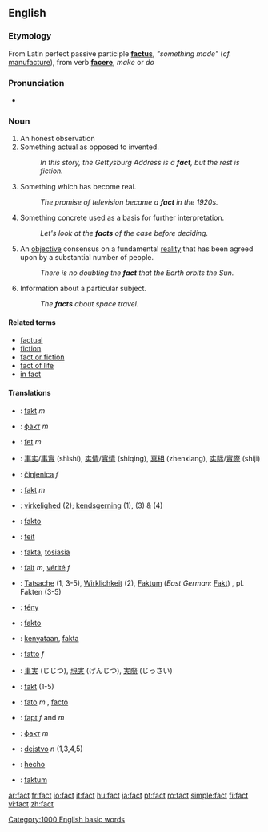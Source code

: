 {{wikipedia}}
==English==

{{rank|least|person|case|313|fact|known|thee|hope}}

===Etymology===
From Latin perfect passive participle '''[[factus]]''', ''"something made"'' (''cf.'' [[manufacture]]), from verb '''[[facere]]''', ''make'' or ''do''

===Pronunciation===
*{{audio|en-us-fact.ogg|Audio (US)}}

===Noun===
{{en-noun}}

# An honest observation
# Something actual as opposed to invented.
#: ''In this story, the Gettysburg Address is a '''fact''', but the rest is fiction.''
# Something which has become real.
#: ''The promise of television became a '''fact''' in the 1920s.''
# Something concrete used as a basis for further interpretation.
#: ''Let's look at the '''facts''' of the case before deciding.''
# An [[objective]] consensus on a fundamental [[reality]] that has been agreed upon by a substantial number of people.
#: ''There is no doubting the '''fact''' that the Earth orbits the Sun.''
# Information about a particular subject.
#:''The '''facts''' about space travel.''

====Related terms====
*[[factual]]
*[[fiction]]
*[[fact or fiction]]
*[[fact of life]]
*[[in fact]]

====Translations====
{{checktrans}}
*{{ttbc|Albanian}}: [[fakt]] ''m''
*{{ttbc|Bulgarian}}: [[факт]] ''m''
*{{ttbc|Catalan}}: [[fet]] ''m''
*{{ttbc|Chinese}}: [[事实]]/[[事實]] (shìshí), [[实情]]/[[實情]] (shiqing), [[真相]] (zhenxiang), [[实际]]/[[實際]] (shiji)
*{{ttbc|Croatian}}: [[činjenica]] ''f''
*{{ttbc|Czech}}: [[fakt]] ''m''
*{{ttbc|Danish}}: [[virkelighed]] (2); [[kendsgerning]] (1), (3) & (4)
*{{ttbc|Esperanto}}: [[fakto]]
*{{ttbc|Dutch}}: [[feit]]
*{{ttbc|Finnish}}: [[fakta]], [[tosiasia]]
*{{ttbc|French}}: [[fait]] ''m'', [[vérité]] ''f''
*{{ttbc|German}}: [[Tatsache]] {{f}} (1, 3-5), [[Wirklichkeit]] {{f}} (2), [[Faktum]] (''East German:'' [[Fakt]]) {{n}}, pl. Fakten  (3-5)
*{{ttbc|Hungarian}}: [[tény]]
*{{ttbc|Ido}}: [[fakto]]
*{{ttbc|Indonesian}}: [[kenyataan]], [[fakta]]
*{{ttbc|Italian}}: [[fatto]] ''f''
*{{ttbc|Japanese}}: [[事実]] (じじつ), [[現実]] (げんじつ), [[実際]] (じっさい)
*{{ttbc|Polish}}: [[fakt]] {{m}} (1-5)
*{{ttbc|Portuguese}}: [[fato]] ''m'' {{italbrac|Brazil}}, [[facto]] {{italbrac|Portugal}}
*{{ttbc|Romanian}}: [[fapt]] ''f'' and ''m''
*{{ttbc|Russian}}: [[факт]] ''m''
*{{ttbc|Slovene}}: [[dejstvo]] ''n'' (1,3,4,5)
*{{ttbc|Spanish}}: [[hecho]] {{m}}
*{{ttbc|Swedish}}: [[faktum]]

[[Category:1000 English basic words]]

[[ar:fact]]
[[fr:fact]]
[[io:fact]]
[[it:fact]]
[[hu:fact]]
[[ja:fact]]
[[pt:fact]]
[[ro:fact]]
[[simple:fact]]
[[fi:fact]]
[[vi:fact]]
[[zh:fact]]